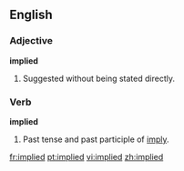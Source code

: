 ==English==

===Adjective===
'''implied'''

# Suggested without being stated directly.

===Verb===
'''implied'''

# Past tense and past participle of [[imply]].

[[fr:implied]]
[[pt:implied]]
[[vi:implied]]
[[zh:implied]]